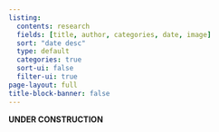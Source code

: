---
listing:
  contents: research
  fields: [title, author, categories, date, image]
  sort: "date desc"
  type: default
  categories: true
  sort-ui: false
  filter-ui: true
page-layout: full
title-block-banner: false
---

**UNDER CONSTRUCTION**
